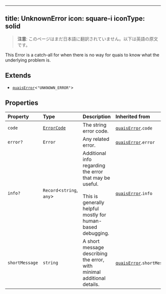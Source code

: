 <!-- AUTO-GENERATED-CONTENT:START (ENGLISH-COPY) -->
---
title: UnknownError
icon: square-i
iconType: solid
---

> **注意**: このページはまだ日本語に翻訳されていません。以下は英語の原文です。

This Error is a catch-all for when there is no way for quais to know what the underlying problem is.

## Extends

- [`quaisError`](/jp/sdk/content/interfaces/quaisError)\<`"UNKNOWN_ERROR"`\>

## Properties

| Property | Type | Description | Inherited from |
| :------ | :------ | :------ | :------ |
| `code` | [`ErrorCode`](/jp/sdk/content/type-aliases/ErrorCode) | The string error code. | [`quaisError`](/jp/sdk/content/interfaces/quaisError).`code` |
| `error?` | `Error` | Any related error. | [`quaisError`](/jp/sdk/content/interfaces/quaisError).`error` |
| `info?` | `Record`\<`string`, `any`\> | Additional info regarding the error that may be useful.<br /><br />This is generally helpful mostly for human-based debugging. | [`quaisError`](/jp/sdk/content/interfaces/quaisError).`info` |
| `shortMessage` | `string` | A short message describing the error, with minimal additional details. | [`quaisError`](/jp/sdk/content/interfaces/quaisError).`shortMessage` |
